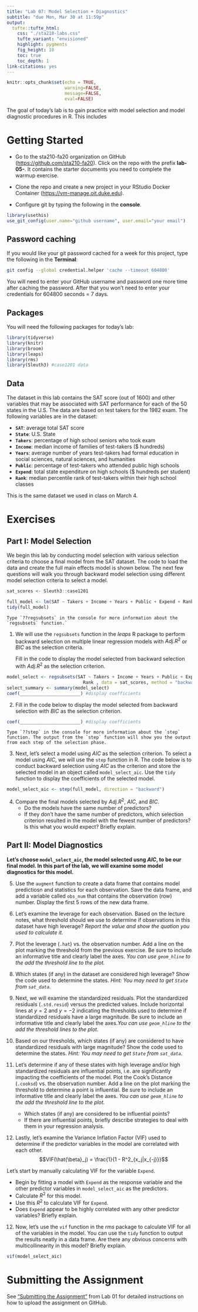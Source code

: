 ```yaml
---
title: "Lab 07: Model Selection + Diagnostics"
subtitle: "due Mon, Mar 30 at 11:59p"
output: 
  tufte::tufte_html:
    css: "./sta210-labs.css"
    tufte_variant: "envisioned"
    highlight: pygments
    fig_height: 10
    toc: true
    toc_depth: 1
link-citations: yes
---
```


```r
knitr::opts_chunk$set(echo = TRUE,
                      warning=FALSE, 
                      message=FALSE,
                      eval=FALSE)
```

The goal of today’s lab is to gain practice with model selection and model diagnostic procedures in R. This includes 

# Getting Started 

- Go to the sta210-fa20 organization on GitHub ([https://github.com/sta210-fa20](https://github.com/sta210-fa20)). Click on the repo with the prefix **lab-05-**. It contains the starter documents you need to complete the warmup exercise. 

- Clone the repo and create a new project in your RStudio Docker Container ([https://vm-manage.oit.duke.edu](https://vm-manage.oit.duke.edu)). 

- Configure git by typing the following in the **console**.

```r
library(usethis)
use_git_config(user.name="github username", user.email="your email")
```

## Password caching

If you would like your git password cached for a week for this project, type the following in the **Terminal**:

```bash
git config --global credential.helper 'cache --timeout 604800'
```

You will need to enter your GitHub username and password one more time after caching the password. After that you won't need to enter your credentials for 604800 seconds = 7 days.


## Packages

You will need the following packages for today's lab: 

```r
library(tidyverse)
library(knitr)
library(broom)
library(leaps)
library(rms)
library(Sleuth3) #case1201 data
```

## Data

The dataset in this lab contains the SAT score (out of 1600) and other variables that may be associated with SAT performance for each of the 50 states in the U.S. The data are based on test takers for the 1982 exam. The following variables are in the dataset: 

- **`SAT`**: average total SAT score
- **`State`**: U.S. State
- **`Takers`**: percentage of high school seniors who took exam
- **`Income`**: median income of families of test-takers ($ hundreds)
- **`Years`**: average number of years test-takers had formal education in social sciences, natural sciences, and humanities
- **`Public`**: percentage of test-takers who attended public high schools
- **`Expend`**: total state expenditure on high schools ($ hundreds per student)
- **`Rank`**: median percentile rank of test-takers within their high school classes

This is the same dataset we used in class on March 4. 

# Exercises

## Part I: Model Selection

We begin this lab by conducting model selection with various selection criteria to choose a final model from the SAT dataset. The code to load the data and create the full main effects model is shown below. The next few questions will walk you through backward model selection using different model selection criteria to select a model.

```r
sat_scores <- Sleuth3::case1201 
```

```r
full_model <- lm(SAT ~ Takers + Income + Years + Public + Expend + Rank , data = sat_scores)
tidy(full_model)
```

```marginfigure
Type `??regsubsets` in the console for more information about the `regsubsets` function.`
```

1. We will use the `regsubsets` function in the *leaps* R package to perform backward selection on multiple linear regression models with $Adj. R^2$ or $BIC$ as the selection criteria.

    Fill in the code to display the model selected from backward selection with $Adj. R^2$ as the selection criterion. 


```r
model_select <- regsubsets(SAT ~ Takers + Income + Years + Public + Expend + 
                             Rank , data = sat_scores, method = "backward")
select_summary <- summary(model_select)
coef(_______________________) #display coefficients 
```

2. Fill in the code below to display the model selected from backward selection with $BIC$ as the selection criterion.

```r
coef(_______________________) #display coefficients 
```

```marginfigure
Type `??step` in the console for more information about the `step` function. The output from the `step` function will show you the output from each step of the selection phase.
```

3. Next, let's select a model using $AIC$ as the selection criterion. To select a model using $AIC$, we will use the `step` function in R. The code below is to conduct backward selection using $AIC$ as the criterion and store the selected model in an object called `model_select_aic`. Use the `tidy` function to display the coefficients of the selected model. 

```r
model_select_aic <- step(full_model, direction = "backward")
```


4. Compare the final models selected by $Adj. R^2$, $AIC$, and $BIC$.
    - Do the models have the same number of predictors? 
    - If they don't have the same number of predictors, which selection criterion resulted in the model with the fewest number of predictors? Is this what you would expect? Briefly explain. 

## Part II: Model Diagnostics

**Let's choose `model_select_aic`, the model selected usng $AIC$, to be our final model. In this part of the lab, we will examine some model diagnostics for this model.**

5. Use the `augment` function to create a data frame that contains model predictiosn and statistics for each observation.  Save the data frame, and add a variable called `obs_num` that contains the observation (row) number. Display the first 5 rows of the new data frame.

6. Let’s examine the leverage for each observation. Based on the lecture notes, what threshold should we use to determine if observations in this dataset have high leverage? *Report the value and show the quation you used to calculate it.*

7. Plot the leverage (`.hat`) vs. the observation number. Add a line on the plot marking the threshold from the previous exercise. Be sure to include an informative title and clearly label the axes. *You can use `geom_hline` to the add the threshold line to the plot.*

8. Which states (if any) in the dataset are considered high leverage? Show the code used to determine the states. *Hint: You may need to get `State` from `sat_data`.*

9. Next, we will examine the standardized residuals. Plot the standardized residuals (`.std.resid`) versus the predicted values. Include horizontal lines at $y = 2$ and $y = -2$ indicating the thresholds used to determine if standardized residuals have a large magnitude. Be sure to include an informative title and clearly label the axes.*You can use `geom_hline` to the add the threshold lines to the plot.*

10. Based on our thresholds, which states (if any) are considered to have standardized residuals with large magnitude? Show the code used to determine the states. *Hint: You may need to get `State` from `sat_data`.*

11. Let's determine if any of these states with high leverage and/or high standardized residuals are influential points, i.e. are significantly impacting the coefficients of the model. Plot the Cook's Distance (`.cooksd`) vs. the observation number. Add a line on the plot marking the threshold to determine a point is influential. Be sure to include an informative title and clearly label the axes. *You can use `geom_hline` to the add the threshold line to the plot.*
    - Which states (if any) are considered to be influential points? 
    - If there are influential points, briefly describe strategies to deal with them in your regression analysis.

12. Lastly, let's examine the Variance Inflation Factor (VIF) used to determine if the predictor variables in the model are correlated with each other.
$$VIF(\hat{\beta}_j) = \frac{1}{1 - R^2_{x_j|x_{-j}}}$$

   Let's start by manually calculating VIF for the variable `Expend`. 
  
  - Begin by fitting a model with `Expend` as the response variable and the other predictor variables in `model_select_aic` as the predictors. 
  - Calculate $R^2$ for this model. 
  - Use this $R^2$ to calculate VIF for `Expend`. 
  - Does `Expend` appear to be highly correlated with any other predictor variables? Briefly explain.

12. Now, let's use the `vif` function in the *rms* package to calculate VIF for all of the variables in the model. You can use the `tidy` function to output the results neatly in a data frame. Are there any obvious concerns with multicollinearity in this model? Briefly explain.

```r
vif(model_select_aic)
```

# Submitting the Assignment

See ["Submitting the Assignment"](https://www2.stat.duke.edu/courses/Spring20/sta210.001/labs/lab-01-review-r.html#submitting-the-assignment) from Lab 01 for detailed instructions on how to upload the assignment on GitHub. 

<!--
# Grading 

|  	|  	|
|----------------------------------------	|----	|
| Part I | 19	|
| Part II |  22	|
| Lab attendance & participation 	| 3 	|
| Document neatly organized with appropriate headers | 2	|
| Commit messages from every member| 2 	|
| **Total** | **50** |
-->
